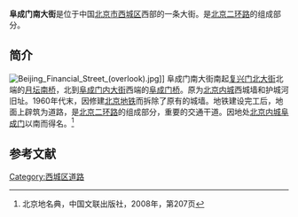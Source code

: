 {{Coord|39.91831|116.35019|type:landmark_region:CN-11_source:GoogleMaps|display=title}}
{{Infobox China Road
|路牌类型 = Beijing
|道路方向 = NS
|中文道路名称 = 阜成门南大街
|道路名称拼音 = FUCHENGMEN NANDAJIE
|图片 =File:Beijing01.jpg
|图片说明 = 阜成门南大街，自南向北拍摄
|道路属性 = 
|道路总长度 = 
|车速限制 = 
|行车线数量 = 
|所在地区 = [[北京市|北京市]][[西城区|西城区]]
|起点 =[[阜成门桥|阜成门桥]]（[[阜成门|阜成门]]）
|终点 =[[月坛南桥|月坛南桥]]
|路段主要建筑 = [[月坛体育中心|月坛体育中心]]<br />[[中国银行保险监督管理委员会|中国银行保险监督管理委员会]]
}}

'''阜成门南大街'''是位于中国[[北京市|北京市]][[西城区|西城区]]西部的一条大街。是[[北京二环路|北京二环路]]的组成部分。

==简介==
[[File:Beijing_Financial_Street_(overlook).jpg|thumb]]]]
阜成门南大街南起[[复兴门北大街|复兴门北大街]]北端的[[月坛南桥|月坛南桥]]，北到[[阜成门内大街|阜成门内大街]]西端的[[阜成门桥|阜成门桥]]。原为[[北京内城|北京内城]]西城墙和护城河旧址。1960年代末，因修建[[北京地铁|北京地铁]]而拆除了原有的城墙。地铁建设完工后，地面上辟筑为道路，是[[北京二环路|北京二环路]]的组成部分，重要的交通干道。因地处[[北京内城|北京内城]][[阜成门|阜成门]]以南而得名。<ref name=bjdmd>北京地名典，中国文联出版社，2008年，第207页</ref>

==参考文献==
{{reflist}}

{{北京二环路}}
[[Category:西城区道路|Category:西城区道路]]